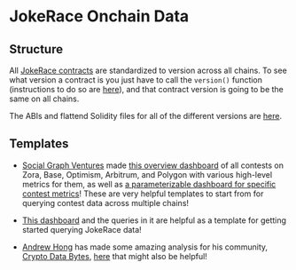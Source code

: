 # JokeRace Onchain Data

## Structure

All [JokeRace contracts](https://github.com/jk-labs-inc/jokerace/tree/staging/packages/forge/src) are standardized to version across all chains. To see what version a contract is you just have to call the `version()` function (instructions to do so are [here](https://docs.jokerace.io/technical-how-tos/verifying-contracts#determine-the-contracts-version)), and that contract version is going to be the same on all chains.

The ABIs and flattend Solidity files for all of the different versions are [here](https://github.com/jk-labs-inc/jokerace/tree/staging/packages/react-app-revamp/contracts/bytecodeAndAbi).

## Templates
- [Social Graph Ventures](https://x.com/socialgraphvc?s=21) made [this overview dashboard](https://dune.com/socialgraphvc/jokerace) of all contests on Zora, Base, Optimism, Arbitrum, and Polygon with various high-level metrics for them, as well as [a parameterizable dashboard for specific contest metrics](https://dune.com/socialgraphvc/jokerace-creator)! These are very helpful templates to start from for querying contest data across multiple chains!

- [This dashboard](https://flipsidecrypto.xyz/0xd698e31229aB86334924ed9DFfd096a71C686900/2023-11-22-10-10-pm-UIs4gX) and the queries in it are helpful as a template for getting started querying JokeRace data!

- [Andrew Hong](https://twitter.com/andrewhong5297) has made some amazing analysis for his community, [Crypto Data Bytes](https://twitter.com/cryptodatabytes), [here](https://dune.com/cryptodatabytes) that might also be helpful!
